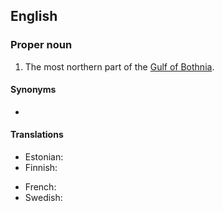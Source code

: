 ==English==

===Proper noun===
{{en-proper noun|head=[[Bothnian]] [[bay|Bay]]}}

# The most northern part of the [[Gulf of Bothnia]].

====Synonyms====
* {{l|en|Bay of Bothnia}}

====Translations====
{{trans-top|northern part of the Gulf of Bothnia}}
* Estonian: {{t|et|Perämeri}}
* Finnish: {{t+|fi|Perämeri}}
{{trans-mid}}
* French: {{t|fr|baie de Botnie|f}}
* Swedish: {{t+|sv|Bottenviken}}
{{trans-bottom}}